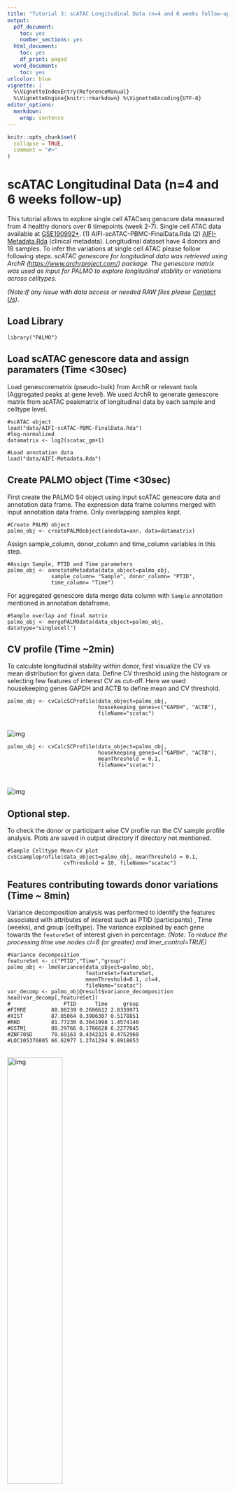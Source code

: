 ```yaml
---
title: "Tutorial 3: scATAC Longitudinal Data (n=4 and 6 weeks follow-up)"
output:
  pdf_document:
    toc: yes
    number_sections: yes
  html_document:
    toc: yes
    df_print: paged
  word_document:
    toc: yes
urlcolor: blue
vignette: |
  %\VignetteIndexEntry{ReferenceManual}
  %\VignetteEngine{knitr::rmarkdown} %\VignetteEncoding{UTF-8}
editor_options: 
  markdown: 
    wrap: sentence
---
```


```r
knitr::opts_chunk$set(
  collapse = TRUE,
  comment = "#>"
)
```

# <a name="example3"></a> scATAC Longitudinal Data (n=4 and 6 weeks follow-up)

This tutorial allows to explore single cell ATACseq genscore data measured from 4 healthy donors over 6 timepoints (week 2-7).
Single cell ATAC data available at [GSE190992\*](https://www.ncbi.nlm.nih.gov/geo/query/acc.cgi?acc=GSE190992).
(1) AIFI-scATAC-PBMC-FinalData.Rda (2) [AIFI-Metadata.Rda](https://github.com/aifimmunology/PALMO/blob/data/data/AIFI-Metadata.Rda) (clinical metadata).
Longitudinal dataset have 4 donors and 18 samples.
To infer the variations at single cell ATAC please follow following steps.
*scATAC genescore for longitudinal data was retrieved using ArchR (<https://www.archrproject.com/>) package. The genescore matrix was used as input for PALMO to explore longitudinal stability or variations across celltypes.*

*(Note:If any issue with data access or needed RAW files please [Contact Us](mailto:suhas.vasaikar@alleninstitute.org))*.

## Load Library

    library("PALMO")

## Load scATAC genescore data and assign paramaters (Time \<30sec)

Load genescorematrix (pseudo-bulk) from ArchR or relevant tools (Aggregated peaks at gene level).
We used ArchR to generate genescore matrix from scATAC peakmatrix of longitudinal data by each sample and celltype level.

    #scATAC object
    load("data/AIFI-scATAC-PBMC-FinalData.Rda")
    #log-normalized
    datamatrix <- log2(scatac_gm+1)

    #Load annotation data
    load("data/AIFI-Metadata.Rda")

## Create PALMO object (Time \<30sec)

First create the PALMO S4 object using input scATAC genescore data and annotation data frame.
The expression data frame columns merged with input annotation data frame.
Only overlapping samples kept.

    #Create PALMO object
    palmo_obj <- createPALMOobject(anndata=ann, data=datamatrix)

Assign sample_column, donor_column and time_column variables in this step.

    #Assign Sample, PTID and Time parameters
    palmo_obj <- annotateMetadata(data_object=palmo_obj, 
                  sample_column= "Sample", donor_column= "PTID",
                  time_column= "Time")

For aggregated genescore data merge data column with `Sample` annotation mentioned in annotation dataframe.

    #Sample overlap and final matrix
    palmo_obj <- mergePALMOdata(data_object=palmo_obj, datatype="singlecell")

## CV profile (Time \~2min)

To calculate longitudinal stability within donor, first visualize the CV vs mean distribution for given data.
Define CV threshold using the histogram or selecting few features of interest CV as cut-off.
Here we used housekeeping genes GAPDH and ACTB to define mean and CV threshold.

    palmo_obj <- cvCalcSCProfile(data_object=palmo_obj,
                                 housekeeping_genes=c("GAPDH", "ACTB"),
                                 fileName="scatac")

<br> ![img](imgs/Tutorial-3-cvDistribution-1.png) <br>

    palmo_obj <- cvCalcSCProfile(data_object=palmo_obj,
                                 housekeeping_genes=c("GAPDH", "ACTB"),
                                 meanThreshold = 0.1,
                                 fileName="scatac")
                                 

<br> ![img](imgs/Tutorial-3-cvDistribution-2.png) <br>

## **Optional step**.
To check the donor or participant wise CV profile run the CV sample profile analysis.
Plots are saved in output directory if directory not mentioned.

    #Sample Celltype Mean-CV plot
    cvSCsampleprofile(data_object=palmo_obj, meanThreshold = 0.1,
                      cvThreshold = 10, fileName="scatac")

## Features contributing towards donor variations (Time \~ 8min)

Variance decomposition analysis was performed to identify the features associated with attributes of interest such as PTID (participants) , Time (weeks), and group (celltype).
The variance explained by each gene towards the `featureSet` of interest given in percentage.
*(Note: To reduce the processing time use nodes cl=8 (or greater) and lmer_control=TRUE)*

    #Variance decomposition
    featureSet <- c("PTID","Time","group")
    palmo_obj <- lmeVariance(data_object=palmo_obj,
                             featureSet=featureSet,
                             meanThreshold=0.1, cl=4,
                             fileName="scatac")
    var_decomp <- palmo_obj@result$variance_decomposition
    head(var_decomp[,featureSet])
    #                 PTID      Time     group
    #FIRRE        88.88239 0.2606612 2.8339971
    #XIST         87.05064 0.3986387 0.5178851
    #RHD          81.77230 0.3641998 1.4574140
    #GSTM1        80.29766 0.1786628 6.2277645
    #ZNF705D      70.69163 0.4342325 0.4752960
    #LOC105376805 66.62977 1.2741294 9.8918653

<br> ![img](imgs/Tutorial-3-variancePlot.png){width="50%" height="50%"} <br>

The top 15 features contributing to donor, time or group/celltype attributes variance can be visualized in barplot.

    #Variance contributing features
    plots <- variancefeaturePlot(vardata=var_decomp, featureSet=featureSet,
                                 cols=c("purple", "darkgreen", "cyan"),
                                 ncol=3)

<br> ![img](imgs/Tutorial-3-Donor-variancePlot.png) <br>

Gene expression plot for interested features can be visualized by donors or by time.

    #Top genes
    plots <- gene_featureplot(data_object=palmo_obj,
                              featureList=c("FIRRE", "XIST", 
                                            "DPP6", "THSD7A",
                                            "SPIB", "KLF4"),
                              x_group_by="PTID", var_oi="Time",
                              x_text_angle=90)

<br> ![img](imgs/Tutorial-3a-geneplot.png) <br>

Gene expression plot for interested features can be visualized by group (celltypes).

    gene_featureplot(data_object=palmo_obj, featureList="SPIB", facet_by="group")

<br> ![img](imgs/Tutorial-3b-geneplot.png) <br>

## Intra-donor variations over time (Time \~ 5min)

To calculate longitudinal stability within donor define meanThreshold and cvThreshold parameters as discussed above.
The analysis will calculate the CV across average group ("celltype") mentioned by user.
It will create a CV-Mean plots for individual donor over longitudinal timepoints that shows the highly variable and stable features in each donor.
The plots are stored in output directory if not mentioned.
It also provides a housekeeping genes position in CV-Mean plot across each celltype/group of interest.
*(Note: To reduce the processing time use nodes cl=8 (or greater))*

    palmo_obj <- cvCalcSC(data_object=palmo_obj,
                       meanThreshold=0.1, cvThreshold=10,
                       housekeeping_genes=c("GAPDH", "ACTB"),
                       fileName="scatac")
                       

<br> ![img](imgs/Tutorial-3-CV-distribution.png) <br>

*(Note: Black dots, all genes; red dots, genes with given mean and CV threshold; blue dots, housekeeping genes)*

## Find stable and variable features in longitudinal data (Time 30sec)

To identify Stable and variable features across celltype or group of interest CV values for each donor at celltype retrieved from above step.
Minimum number of donors (donorThreshold) and group threshold (groupThreshold) defined to retrieve features with consensus stable/variable profile.
Here, donorThreshold=4 and groupThreshold=28 (4\*14/2) is selected.

    #Find stable and variable features in longitudinal data
    palmo_obj <- StableFeatures(data_object=palmo_obj,
                                  cvThreshold=10,
                                  donorThreshold=4,
                                  topFeatures=25,
                                  fileName="scatac")
    stable_genes <- palmo_obj@result$stable_genes

<br> ![img](imgs/Tutorial-3-Stable-Plot.png) <br>

    palmo_obj <- VarFeatures(data_object=palmo_obj,
                            cvThreshold=10,
                            donorThreshold=4, groupThreshold=28, 
                            topFeatures=25,
                            fileName="scatac")
    var_genes <- palmo_obj@result$var_genes

<br> ![img](imgs/Tutorial-3-Variable-Plot.png) <br>

To visualize how these stable or variable features performing, users can reduce high dimensional single cell ATAC data into lower dimensions using selected Top features from stable/variable analysis.
The UMAP plot shows whether identified stable features can reproduce celltype/group identity based on few but stable features.

## Circos CV plot (Time \~ 10sec)

The top features or gene families can be visualized in circos plot for easy comparison.

    geneList <- c("HLA-A","HLA-B","HLA-C","HLA-DRA","HLA-DPA1","HLA-DRB1",
                  "ACTB","GAPDH")
    plotmatrix <- genecircosPlot(data_object=palmo_obj, geneList=geneList, 
                                 colorThreshold=15)

To order the circos plot by user-defined group order follow following steps.

    #order by user-defined group order 
    celltype_oi <- c("CD4_Naive","CD4_TEM","CD4_TCM","CD4_CTL",
                  "CD8_Naive","CD8_TEM","CD8_TCM","Treg","MAIT","gdT",
                  "NK", "NK_CD56bright",
                  "B_naive","B_memory", "B_intermediate",
                  "CD14_Mono","CD16_Mono",
                  "cDC2","pDC")
    plotmatrix <- genecircosPlot(data_object=palmo_obj, geneList=geneList, 
                                 group_oi=celltype_oi, colorThreshold=15)

<br> ![img](imgs/Tutorial-3-celltype-circularPlot.png) <br>

# <a name="session"></a> Session Info

    sessionInfo()
    #> R version 4.1.2 (2021-11-01)
    #> Platform: x86_64-apple-darwin17.0 (64-bit)
    #> Running under: macOS Big Sur 10.16
    #> 
    #> Matrix products: default
    #> BLAS:   /Library/Frameworks/R.framework/Versions/4.1/Resources/lib/libRblas.0.dylib
    #> LAPACK: /Library/Frameworks/R.framework/Versions/4.1/Resources/lib/libRlapack.dylib
    #> 
    #> locale:
    #> [1] en_US.UTF-8/en_US.UTF-8/en_US.UTF-8/C/en_US.UTF-8/en_US.UTF-8
    #> 
    #> attached base packages:
    #> [1] grid      stats     graphics  grDevices utils     datasets  methods  
    #> [8] base     
    #> 
    #> other attached packages:
    #> [1] PALMO_0.1.1
    #> 
    #> loaded via a namespace (and not attached):
    #>   [1] utf8_1.2.2                  reticulate_1.25            
    #>   [3] tidyselect_1.1.2            lme4_1.1-31                
    #>   [5] htmlwidgets_1.5.4           Rtsne_0.16                 
    #>   [7] munsell_0.5.0               codetools_0.2-18           
    #>   [9] ragg_1.2.2                  ica_1.0-2                  
    #>  [11] future_1.26.1               miniUI_0.1.1.1             
    #>  [13] withr_2.5.0                 spatstat.random_2.2-0      
    #>  [15] colorspace_2.0-3            progressr_0.10.1           
    #>  [17] Biobase_2.54.0              knitr_1.40                 
    #>  [19] rstudioapi_0.14             SingleCellExperiment_1.16.0
    #>  [21] Seurat_4.1.1                stats4_4.1.2               
    #>  [23] ROCR_1.0-11                 tensor_1.5                 
    #>  [25] listenv_0.8.0               MatrixGenerics_1.6.0       
    #>  [27] GenomeInfoDbData_1.2.7      polyclip_1.10-0            
    #>  [29] farver_2.1.1                pheatmap_1.0.12            
    #>  [31] rprojroot_2.0.3             parallelly_1.32.0          
    #>  [33] vctrs_0.5.1                 generics_0.1.3             
    #>  [35] xfun_0.33                   GenomeInfoDb_1.30.1        
    #>  [37] R6_2.5.1                    doParallel_1.0.17          
    #>  [39] clue_0.3-61                 DelayedArray_0.20.0        
    #>  [41] bitops_1.0-7                spatstat.utils_2.3-1       
    #>  [43] cachem_1.0.6                assertthat_0.2.1           
    #>  [45] promises_1.2.0.1            scales_1.2.1               
    #>  [47] rgeos_0.5-9                 gtable_0.3.1               
    #>  [49] globals_0.15.0              goftest_1.2-3              
    #>  [51] rlang_1.0.6                 systemfonts_1.0.4          
    #>  [53] GlobalOptions_0.1.2         splines_4.1.2              
    #>  [55] lazyeval_0.2.2              spatstat.geom_2.4-0        
    #>  [57] broom_0.8.0                 yaml_2.3.5                 
    #>  [59] reshape2_1.4.4              abind_1.4-5                
    #>  [61] modelr_0.1.8                backports_1.4.1            
    #>  [63] httpuv_1.6.5                tools_4.1.2                
    #>  [65] ggplot2_3.4.0               ellipsis_0.3.2             
    #>  [67] spatstat.core_2.4-4         jquerylib_0.1.4            
    #>  [69] RColorBrewer_1.1-3          BiocGenerics_0.40.0        
    #>  [71] ggridges_0.5.3              Rcpp_1.0.9                 
    #>  [73] plyr_1.8.7                  zlibbioc_1.40.0            
    #>  [75] RCurl_1.98-1.8              purrr_0.3.4                
    #>  [77] rpart_4.1.16                deldir_1.0-6               
    #>  [79] pbapply_1.5-0               GetoptLong_1.0.5           
    #>  [81] cowplot_1.1.1               S4Vectors_0.32.4           
    #>  [83] zoo_1.8-10                  SummarizedExperiment_1.24.0
    #>  [85] SeuratObject_4.1.0          haven_2.5.0                
    #>  [87] ggrepel_0.9.1               cluster_2.1.3              
    #>  [89] factoextra_1.0.7            fs_1.5.2                   
    #>  [91] magrittr_2.0.3              data.table_1.14.2          
    #>  [93] scattermore_0.8             circlize_0.4.15            
    #>  [95] lmtest_0.9-40               reprex_2.0.1               
    #>  [97] RANN_2.6.1                  fitdistrplus_1.1-8         
    #>  [99] matrixStats_0.62.0          hms_1.1.2                  
    #> [101] patchwork_1.1.1             mime_0.12                  
    #> [103] evaluate_0.16               xtable_1.8-4               
    #> [105] readxl_1.4.0                IRanges_2.28.0             
    #> [107] gridExtra_2.3               shape_1.4.6                
    #> [109] compiler_4.1.2              tibble_3.1.8               
    #> [111] KernSmooth_2.23-20          crayon_1.5.1               
    #> [113] minqa_1.2.4                 htmltools_0.5.3            
    #> [115] mgcv_1.8-40                 later_1.3.0                
    #> [117] tzdb_0.3.0                  tidyr_1.2.1                
    #> [119] lubridate_1.8.0             DBI_1.1.3                  
    #> [121] tweenr_1.0.2                dbplyr_2.2.1               
    #> [123] ComplexHeatmap_2.10.0       MASS_7.3-57                
    #> [125] MAST_1.20.0                 boot_1.3-28                
    #> [127] Matrix_1.5-1                readr_2.1.2                
    #> [129] cli_3.4.0                   parallel_4.1.2             
    #> [131] igraph_1.3.2                GenomicRanges_1.46.1       
    #> [133] forcats_0.5.2               pkgconfig_2.0.3            
    #> [135] pkgdown_2.0.7               sp_1.5-0                   
    #> [137] plotly_4.10.0               spatstat.sparse_2.1-1      
    #> [139] xml2_1.3.3                  foreach_1.5.2              
    #> [141] bslib_0.3.1                 XVector_0.34.0             
    #> [143] rvest_1.0.2                 stringr_1.4.1              
    #> [145] digest_0.6.29               sctransform_0.3.3          
    #> [147] RcppAnnoy_0.0.19            spatstat.data_2.2-0        
    #> [149] rmarkdown_2.14              cellranger_1.1.0           
    #> [151] leiden_0.4.2                uwot_0.1.14                
    #> [153] shiny_1.7.1                 rjson_0.2.21               
    #> [155] nloptr_2.0.3                lifecycle_1.0.3            
    #> [157] nlme_3.1-158                jsonlite_1.8.0             
    #> [159] desc_1.4.1                  viridisLite_0.4.1          
    #> [161] fansi_1.0.3                 pillar_1.8.1               
    #> [163] lattice_0.20-45             fastmap_1.1.0              
    #> [165] httr_1.4.4                  survival_3.3-1             
    #> [167] glue_1.6.2                  png_0.1-7                  
    #> [169] iterators_1.0.14            ggforce_0.3.3              
    #> [171] stringi_1.7.8               sass_0.4.1                 
    #> [173] textshaping_0.3.6           memoise_2.0.1              
    #> [175] dplyr_1.0.10                tidyverse_1.3.1            
    #> [177] irlba_2.3.5                 future.apply_1.9.0
*The analysis time reported in tutorials were based on macOS with 2.3GHz 8-core Intel Core i9 processor and 32GB RAM memory.*

\newpage
\newpage